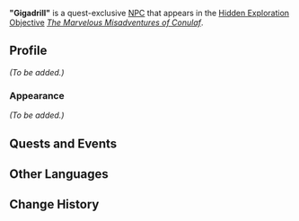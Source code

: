{{Meta
<!-- Remove this template after adding the missing info -->
|missing_NPC_profile  = yes
<!--
|missing_NPC_idle     = yes
|missing_NPC_dialogue = yes
-->
}}
{{Character Infobox
|type             = Quest NPC
|image            = NPC Gigadrill.png
|realname         = <!-- Optional, if different from in-game name -->
|deceased         = <!-- Past (for deceased prior to events of the game) or free response -->
|region           = Natlan
|location         = Natlan
|affiliation      = 
|title            = 
|group            = Tepetlisaurus
|ancestry         = <!-- Clan/family -->
|father           = 
|mother           = 
|spouse           = 
|sibling          = 
|child            = 
|relative         = 

|voiceEN          = 
|voiceCN          = 
|voiceJP          = 
|voiceKR          = 
}}
'''"Gigadrill"''' is a quest-exclusive [[NPC]] that appears in the [[Hidden Exploration Objective]] ''[[The Marvelous Misadventures of Conulaf]]''.
<!--
==Location==
{{subst:#tag:gallery|
NPC Location {{subst:#titleparts:{{subst:PAGENAME}}}}.png{{subst:!}}{{subst:#titleparts:{{subst:PAGENAME}}}}'s location
NPC Location {{subst:#titleparts:{{subst:PAGENAME}}}} Context.png{{subst:!}}Additional context
}}
-->
==Profile==
<!--Detailed story/lore information goes here.-->
''(To be added.)''

===Appearance===
<!--Keep appearance section short and concise. Limit to 2 paragraphs with 3-4 sentences each.-->
''(To be added.)''

==Quests and Events==
{{Quests and Events}}
<!--
==Idle Quotes==
{{Dialogue Start}}
:{{DIcon|Idle}} {{Tx}}
::{{A|VO {{subst:#titleparts:{{subst:PAGENAME}}}} 01.ogg}} "{{Tx}}"
{{Dialogue End}}

==Dialogue==
{{Dialogue Start}}
:'''{{subst:#titleparts:{{subst:PAGENAME}}}}:''' 
:{{DIcon}}
{{Dialogue End}}

==Event Dialogue==
===Event Name===
{{Dialogue Start}}
:'''{{subst:#titleparts:{{subst:PAGENAME}}}}:'''
{{Dialogue End}}
-->
==Other Languages==
{{Other Languages|default_hidden=1
|en      = "Gigadrill"
|zhs     = 「极钻」
|zhs_rm  = "Jí Zuān"
|zht     = 「極鑽」
|zht_rm  = "Jí Zuān"
|ja      = 「エクストリームドリル」
|ja_rm   = "Ekusutoriimu Doriru"
|ko      = 「최강 드릴」
|es      = Taladro
|fr      = Perceurator
|ru      = Бур
|th      = "สว่านพิฆาต"
|th_rm   = 
|vi      = "Siêu Mũi Khoan"
|de      = „Ultimativer Bohrer“
|id      = "Bor Beton"
|pt      = "Brocona"
|tr      = "Mega Matkap"
|it      = Gigatrivella
}}

==Change History==
{{Change History|5.2}}
<!--
==References==
{{Reflist}}
-->